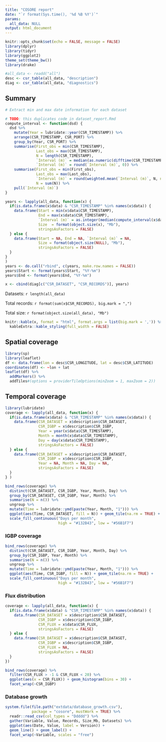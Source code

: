 ```yaml
---
title: "COSORE report"
date: "`r format(Sys.time(), '%d %B %Y')`"
params:
  all_data: NULL
output: html_document
---
```


```r
knitr::opts_chunk$set(echo = FALSE, message = FALSE)
library(dplyr)
library(tidyr)
library(ggplot2)
theme_set(theme_bw())
library(drake)

#all_data <- readd("all")
desc <- csr_table(all_data, "description")
diag <- csr_table(all_data, "diagnostics")
```

## Summary

```r
# Extract min and max date information for each dataset

# TODO: this duplicates code in dataset_report.Rmd
compute_interval <- function(dsd) {
  dsd %>% 
    mutate(Year = lubridate::year(CSR_TIMESTAMP)) %>% 
    arrange(CSR_TIMESTAMP, CSR_PORT) %>% 
    group_by(Year, CSR_PORT) %>% 
    summarise(First_obs = min(CSR_TIMESTAMP),
              Last_obs = max(CSR_TIMESTAMP),
              N = length(CSR_TIMESTAMP),
              `Interval (m)` = median(as.numeric(difftime(CSR_TIMESTAMP, lag(CSR_TIMESTAMP), units = "mins")), na.rm = TRUE),
              `Interval (m)` = round(`Interval (m)`, 0)) %>% 
    summarise(First_obs = min(First_obs),
              Last_obs = max(Last_obs),
              `Interval (m)` = round(weighted.mean(`Interval (m)`, N, na.rm = TRUE), 0),
              N = sum(N)) %>% 
    pull(`Interval (m)`)
}

years <- lapply(all_data, function(x) {
  if(is.data.frame(x$data) & "CSR_TIMESTAMP" %in% names(x$data)) {
    data.frame(Start = min(x$data$CSR_TIMESTAMP),
               End = max(x$data$CSR_TIMESTAMP),
               `Interval (m)` = as.integer(median(compute_interval(x$data), na.rm = TRUE)),
               Size  = format(object.size(x), "Mb"),
               stringsAsFactors = FALSE)
  } else {
    data.frame(Start = NA, End = NA, `Interval (m)` = NA,
               Size = format(object.size(NULL), "Mb"), 
               stringsAsFactors = FALSE)    
  }
}
)
years <- do.call("rbind", c(years, make.row.names = FALSE))
years$Start <- format(years$Start, "%Y-%m")
years$End <- format(years$End, "%Y-%m")

x <- cbind(diag[c("CSR_DATASET", "CSR_RECORDS")], years)
```

Datasets: `r length(all_data)`

Total records: `r format(sum(x$CSR_RECORDS), big.mark = ",")`

Total size: `r format(object.size(all_data), "Mb")`

```r
knitr::kable(x, format = "html", format.args = list(big.mark = ',')) %>% 
  kableExtra::kable_styling(full_width = FALSE)
```

## Spatial coverage

```r
library(sp)
library(leaflet)
df <- data.frame(lon = desc$CSR_LONGITUDE, lat = desc$CSR_LATITUDE)
coordinates(df) <- ~lon + lat
leaflet(df) %>% 
  addMarkers() %>% 
  addTiles#(options = providerTileOptions(minZoom = 1, maxZoom = 2))
```

## Temporal coverage

```r
library(lubridate)
coverage <- lapply(all_data, function(x) {
  if(is.data.frame(x$data) & "CSR_TIMESTAMP" %in% names(x$data)) {
    data.frame(CSR_DATASET = x$description$CSR_DATASET,
               CSR_IGBP = x$description$CSR_IGBP,
               Year = year(x$data$CSR_TIMESTAMP), 
               Month = month(x$data$CSR_TIMESTAMP),
               Day = day(x$data$CSR_TIMESTAMP),
               stringsAsFactors = FALSE)
  } else {
    data.frame(CSR_DATASET = x$description$CSR_DATASET,
               CSR_IGBP = x$description$CSR_IGBP,
               Year = NA, Month = NA, Day = NA,
               stringsAsFactors = FALSE)
  }
} )

bind_rows(coverage) %>% 
  distinct(CSR_DATASET, CSR_IGBP, Year, Month, Day) %>% 
  group_by(CSR_DATASET, CSR_IGBP, Year, Month) %>% 
  summarise(N = n()) %>% 
  ungroup %>% 
  mutate(Time = lubridate::ymd(paste(Year, Month, "1"))) %>% 
  ggplot(aes(Time, CSR_DATASET, fill = N)) + geom_tile(na.rm = TRUE) +
  scale_fill_continuous("Days per month",
                        high = "#132B43", low = "#56B1F7")
```

### IGBP coverage

```r
bind_rows(coverage) %>% 
  distinct(CSR_DATASET, CSR_IGBP, Year, Month, Day) %>% 
  group_by(CSR_IGBP, Year, Month) %>% 
  summarise(N = n()) %>% 
  ungroup %>% 
  mutate(Time = lubridate::ymd(paste(Year, Month, "1"))) %>% 
  ggplot(aes(Time, CSR_IGBP, fill = N)) + geom_tile(na.rm = TRUE) +
  scale_fill_continuous("Days per month",
                        high = "#132B43", low = "#56B1F7")
```

### Flux distribution

```r
coverage <- lapply(all_data, function(x) {
  if(is.data.frame(x$data) & "CSR_TIMESTAMP" %in% names(x$data)) {
    data.frame(CSR_DATASET = x$description$CSR_DATASET,
               CSR_IGBP = x$description$CSR_IGBP,
               CSR_FLUX = x$data$CSR_FLUX,
               stringsAsFactors = FALSE)
  } else {
    data.frame(CSR_DATASET = x$description$CSR_DATASET,
               CSR_IGBP = x$description$CSR_IGBP,
               CSR_FLUX = NA,
               stringsAsFactors = FALSE)
  }
})

bind_rows(coverage) %>% 
  filter(CSR_FLUX > -1 & CSR_FLUX < 20) %>% 
  ggplot(aes(x = CSR_FLUX)) + geom_histogram(bins = 30) +
  facet_wrap(~CSR_IGBP) 

```

### Database growth

```r
system.file(file.path("extdata/database_growth.csv"),
            package = "cosore", mustWork = TRUE) %>% 
  readr::read_csv(col_types = "Ddddd") %>% 
  gather(Variable, Value, Records, Size_Mb, Datasets) %>% 
  ggplot(aes(Date, Value, label = Version)) + 
  geom_line() + geom_label() + 
  facet_wrap(~Variable, scales = "free")
```
